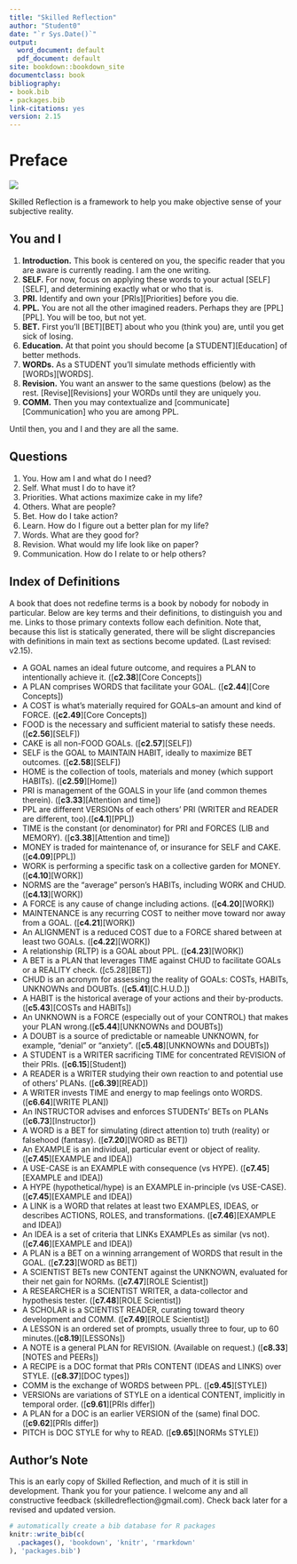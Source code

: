 --- 
title: "Skilled Reflection"
author: "Student0"
date: "`r Sys.Date()`"
output:
  word_document: default
  pdf_document: default
site: bookdown::bookdown_site
documentclass: book
bibliography:
- book.bib
- packages.bib
link-citations: yes
version: 2.15
---


# Preface {-}

![](G:/Dropbox/theory/website/figs/sr_gray_transp.png)


Skilled Reflection is a framework to help you make objective sense of your subjective reality. 

## You and I  

1. **Introduction.** This book is centered on you, the specific reader that you are aware is currently reading. I am the one writing.
2. **SELF.** For now, focus on applying these words to your actual [SELF][SELF], and determining exactly what or who that is.
3. **PRI.** Identify and own your [PRIs][Priorities] before you die.
4. **PPL.** You are not all the other imagined readers. Perhaps they are [PPL][PPL]. You will be too, but not yet.
5. **BET.** First you'll [BET][BET] about who you (think you) are, until you get sick of losing.
6. **Education.** At that point you should become [a STUDENT][Education] of better methods.
7. **WORDs.** As a STUDENT you'll simulate methods efficiently with [WORDs][WORDS]. 
8. **Revision.** You want an answer to the same questions (below) as the rest. [Revise][Revisions] your WORDs until they are uniquely you.
9. **COMM.** Then you may contextualize and [communicate][Communication] who you are among PPL.

Until then, you and I and they are all the same.


## Questions  
1.  You.  How am I and what do I need?
2.	Self. What must I do to have it? 
3.  Priorities. What actions maximize cake in my life?
4.	Others. What are people?
5.	Bet. How do I take action?
6.	Learn. How do I figure out a better plan for my life? 
7.	Words. What are they good for?
8.	Revision. What would my life look like on paper? 
9.  Communication. How do I relate to or help others?

## Index of Definitions  
A book that does not redefine terms is a book by nobody for nobody in particular. Below are key terms and their definitions, to distinguish you and me. Links to those primary contexts follow each definition. Note that, because this list is statically generated, there will be slight discrepancies with definitions in main text as sections become updated. (Last revised: v2.15).

-	A GOAL names an ideal future outcome, and requires a PLAN to intentionally achieve it.  ([**c2.38**][Core Concepts])  
-	A PLAN comprises WORDS that facilitate your GOAL.   ([**c2.44**][Core Concepts])  
-	A COST is what's materially required for GOALs--an amount and kind of FORCE.  ([**c2.49**][Core Concepts])  
-	FOOD is the necessary and sufficient material to satisfy these needs.  ([**c2.56**][SELF])  
-	CAKE is all non-FOOD GOALs.  ([**c2.57**][SELF])  
-	SELF is the GOAL to MAINTAIN HABIT, ideally to maximize BET outcomes.  ([**c2.58**][SELF])  
-	HOME is the collection of tools, materials and money (which support HABITs).  ([**c2.59**][Home])  
-	PRI is management of the GOALS in your life (and common themes therein).  ([**c3.33**][Attention and time])  
-	PPL are different VERSIONs of each others' PRI (WRITER and READER are different, too).([**c4.1**][PPL])  
-	TIME is the constant (or denominator) for PRI and FORCES (LIB and MEMORY).   ([**c3.38**][Attention and time])  
-	MONEY is traded for maintenance of, or insurance for SELF and CAKE.  ([**c4.09**][PPL])  
-  WORK is performing a specific task on a collective garden for MONEY.  ([**c4.10**][WORK])  
-	NORMS are the "average" person's HABITs, including WORK and CHUD.  ([**c4.13**][WORK])  
-	A FORCE is any cause of change including actions.  ([**c4.20**][WORK])  
-	MAINTENANCE is any recurring COST to neither move toward nor away from a GOAL.   ([**c4.21**][WORK])  
-	An ALIGNMENT is a reduced COST due to a FORCE shared between at least two GOALs.   ([**c4.22**][WORK])  
-	A relationship (RLTP) is a GOAL about PPL.   ([**c4.23**][WORK])  
-	A BET is a PLAN that leverages TIME against CHUD to facilitate GOALs or a REALITY check.  ([c5.28][BET])  
-	CHUD is an acronym for assessing the reality of GOALs: COSTs, HABITs, UNKNOWNs and DOUBTs.  ([**c5.41**][C.H.U.D.])  
-	A HABIT is the historical average of your actions and their by-products.([**c5.43**][COSTs and HABITs])  
-	An UNKNOWN is a FORCE (especially out of your CONTROL) that makes your PLAN wrong.([**c5.44**][UNKNOWNs and DOUBTs])  
-	A DOUBT is a source of predictable or nameable UNKNOWN, for example, "denial" or "anxiety".  ([**c5.48**][UNKNOWNs and DOUBTs])  
-	A STUDENT is a WRITER sacrificing TIME for concentrated REVISION of their PRIs.  ([**c6.15**][Student])  
-	A READER is a WRITER studying their own reaction to and potential use of others' PLANs.  ([**c6.39**][READ])  
-	A WRITER invests TIME and energy to map feelings onto WORDS.  ([**c6.64**][WRITE PLAN])  
-	An INSTRUCTOR advises and enforces STUDENTs' BETs on PLANs ([**c6.73**][Instructor])  
-	A WORD is a BET for simulating (direct attention to) truth (reality) or falsehood (fantasy).  ([**c7.20**][WORD as BET])  
-  An EXAMPLE is an individual, particular event or object of reality. ([**c7.45**][EXAMPLE and IDEA])  
-  A USE-CASE is an EXAMPLE with consequence (vs HYPE). ([**c7.45**][EXAMPLE and IDEA])  
-  A HYPE (hypothetical/hype) is an EXAMPLE in-principle (vs USE-CASE).([**c7.45**][EXAMPLE and IDEA])  
-  A LINK is a WORD that relates at least two EXAMPLES, IDEAS, or describes ACTIONS, ROLES, and transformations. ([**c7.46**][EXAMPLE and IDEA])  
-  An IDEA is a set of criteria that LINKs EXAMPLEs as similar (vs not). ([**c7.46**][EXAMPLE and IDEA])  
-	A PLAN is a BET on a winning arrangement of WORDS that result in the GOAL.  ([**c7.23**][WORD as BET])  
-	A SCIENTIST BETs new CONTENT against the UNKNOWN, evaluated for their net gain for NORMs.  ([**c7.47**][ROLE Scientist])  
-	A RESEARCHER is a SCIENTIST WRITER, a data-collector and hypothesis tester.   ([**c7.48**][ROLE Scientist])  
-	A SCHOLAR is a SCIENTIST READER, curating toward theory development and COMM.  ([**c7.49**][ROLE Scientist])  
-	A LESSON is an ordered set of prompts, usually three to four, up to 60 minutes.([**c8.19**][LESSONs])  
-	A NOTE is a general PLAN for REVISION. (Available on request.)  ([**c8.33**][NOTES and PEERs])  
-	A RECIPE is a DOC format that PRIs CONTENT (IDEAS and LINKS) over STYLE.  ([**c8.37**][DOC types])  
-	COMM is the exchange of WORDS between PPL.   ([**c9.45**][STYLE])  
-	VERSIONs are variations of STYLE on a identical CONTENT, implicitly in temporal order.   ([**c9.61**][PRIs differ])  
-	A PLAN for a DOC is an earlier VERSION of the (same) final DOC.  ([**c9.62**][PRIs differ])  
-	PITCH is DOC STYLE for why to READ.   ([**c9.65**][NORMs STYLE])  

## Author's Note  

This is an early copy of Skilled Reflection, and much of it is still in development. Thank you for your patience. I welcome any and all constructive feedback (skilledreflection@gmail.com). Check back later for a revised and updated version.



```{r include=FALSE}
# automatically create a bib database for R packages
knitr::write_bib(c(
  .packages(), 'bookdown', 'knitr', 'rmarkdown'
), 'packages.bib')
```
